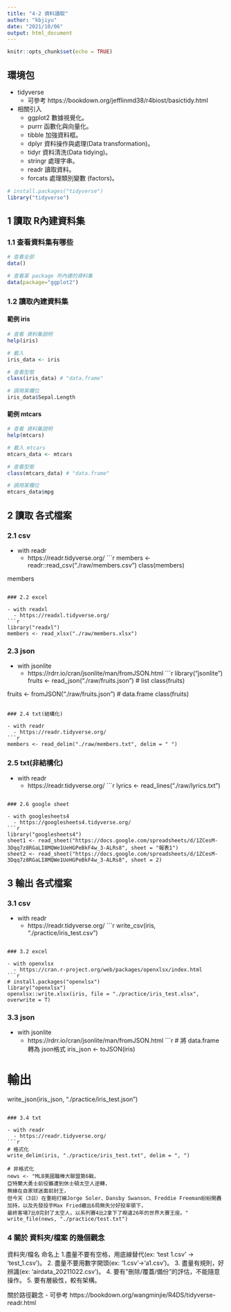 ```yaml
---
title: "4-2 資料讀取"
author: "kbjiyu"
date: "2021/10/06"
output: html_document
---
```


```r
knitr::opts_chunk$set(echo = TRUE)
```

## 環境包

- tidyverse
  - 可參考 https://bookdown.org/jefflinmd38/r4biost/basictidy.html
- 相關引入
  - ggplot2 數據視覺化。
  - purrr 函數化與向量化。
  - tibble 加強資料框。
  - dplyr 資料操作與處理(Data transformation)。
  - tidyr 資料清洗(Data tidying)。
  - stringr 處理字串。
  - readr 讀取資料。
  - forcats 處理類別變數 (factors)。

```r
# install.packages("tidyverse")
library("tidyverse")

```


## 1 讀取 R內建資料集

### 1.1 查看資料集有哪些
```r
# 查看全部
data()

# 查看某 package 所內建的資料集
data(package="ggplot2")

```

### 1.2 讀取內建資料集

#### 範例 iris
```r
# 查看 資料集說明
help(iris)

# 載入
iris_data <- iris

# 查看型態
class(iris_data) # "data.frame"

# 調用某欄位
iris_data$Sepal.Length

```

#### 範例 mtcars
```r
# 查看 資料集說明
help(mtcars)

# 載入 mtcars
mtcars_data <- mtcars

# 查看型態
class(mtcars_data) # "data.frame"

# 調用某欄位
mtcars_data$mpg
```

## 2 讀取 各式檔案

### 2.1 csv

- with readr
  - https://readr.tidyverse.org/
```r
members <- readr::read_csv("./raw/members.csv")
class(members)

members
```

### 2.2 excel

- with readxl
  - https://readxl.tidyverse.org/
```r
library("readxl")
members <- read_xlsx("./raw/members.xlsx")

```

### 2.3 json

- with jsonlite
  - https://rdrr.io/cran/jsonlite/man/fromJSON.html
```r
library("jsonlite")
fruits <- read_json("./raw/fruits.json") # list
class(fruits)

fruits <- fromJSON("./raw/fruits.json") # data.frame
class(fruits)

```

### 2.4 txt(結構化)

- with readr
  - https://readr.tidyverse.org/
```r
members <- read_delim("./raw/members.txt", delim = " ")

```

### 2.5 txt(非結構化)

- with readr
  - https://readr.tidyverse.org/
```r
lyrics <- read_lines("./raw/lyrics.txt")

```

### 2.6 google sheet

- with googlesheets4
  - https://googlesheets4.tidyverse.org/
```r
library("googlesheets4")
sheet1 <- read_sheet("https://docs.google.com/spreadsheets/d/1ZCesM-3Dqq7z8RGaLI8MQWe1UeHGPeBkF4w_3-ALRs8", sheet = "報表1")
sheet2 <- read_sheet("https://docs.google.com/spreadsheets/d/1ZCesM-3Dqq7z8RGaLI8MQWe1UeHGPeBkF4w_3-ALRs8", sheet = 2)

```

## 3 輸出 各式檔案

### 3.1 csv

- with readr
  - https://readr.tidyverse.org/
```r
write_csv(iris, "./practice/iris_test.csv")

```

### 3.2 excel

- with openxlsx
  - https://cran.r-project.org/web/packages/openxlsx/index.html
```r
# install.packages("openxlsx")
library("openxlsx")
openxlsx::write.xlsx(iris, file = "./practice/iris_test.xlsx", overwrite = T)

```

### 3.3 json

- with jsonlite
  - https://rdrr.io/cran/jsonlite/man/fromJSON.html
```r
# 將 data.frame 轉為 json格式
iris_json <- toJSON(iris)

# 輸出
write_json(iris_json, "./practice/iris_test.json")

```

### 3.4 txt

- with readr
  - https://readr.tidyverse.org/
```r
# 格式化
write_delim(iris, "./practice/iris_test.txt", delim = ", ")

# 非格式化
news <- "MLB美國職棒大聯盟第6戰，
亞特蘭大勇士前役雖遭到休士頓太空人逆轉，
無緣在自家球迷面前封王，
但今天（3日）在重砲打線Jorge Soler、Dansby Swanson、Freddie Freeman紛紛開轟加持，以及先發投手Max Fried繳出6局無失分好投率領下，
最終客場7比0完封了太空人，以系列賽4比2拿下了睽違26年的世界大賽王座。"
write_file(news, "./practice/test.txt")

```


### 4 關於 資料夾/檔案 的幾個觀念

資料夾/檔名 命名上
1.盡量不要有空格，用底線替代(ex: 'test 1.csv' -> 'test_1.csv')。
2. 盡量不要用數字開頭(ex: '1.csv'->'a1.csv')。
3. 盡量有規則，好辨識(ex: 'airdata_20211022.csv')。
4. 要有"刪除/覆蓋/備份"的評估，不能隨意操作。
5. 要有層級性，較有架構。

關於路徑觀念
- 可參考 https://bookdown.org/wangminjie/R4DS/tidyverse-readr.html
